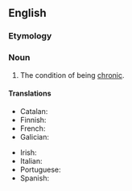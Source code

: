 ==English==

===Etymology===
{{suffix|en|chronic|ity}}

===Noun===
{{en-noun|~|chronicities}}

# The condition of being [[chronic]].

====Translations====
{{trans-top|the condition of being chronic}}
* Catalan: {{t|ca|cronicitat|f}}
* Finnish: {{t+|fi|kroonisuus}}
* French: {{t+|fr|chronicité|f}}
* Galician: {{t+|gl|cronicidade|f}}
{{trans-mid}}
* Irish: {{t|ga|ainseal|m}}
* Italian: {{t|it|cronicità|f}}
* Portuguese: {{t|pt|cronicidade|f}}
* Spanish: {{t|es|cronicidad|f}}
{{trans-bottom}}